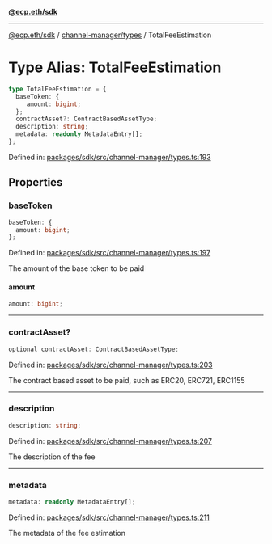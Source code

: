 [**@ecp.eth/sdk**](../../../index.mdx)

***

[@ecp.eth/sdk](/sdk-reference/index.mdx) / [channel-manager/types](/sdk-reference/channel-manager/types/index.mdx) / TotalFeeEstimation

# Type Alias: TotalFeeEstimation

```ts
type TotalFeeEstimation = {
  baseToken: {
     amount: bigint;
  };
  contractAsset?: ContractBasedAssetType;
  description: string;
  metadata: readonly MetadataEntry[];
};
```

Defined in: [packages/sdk/src/channel-manager/types.ts:193](https://github.com/ecp-eth/comments-monorepo/blob/main/packages/sdk/src/channel-manager/types.ts#L193)

## Properties

### baseToken

```ts
baseToken: {
  amount: bigint;
};
```

Defined in: [packages/sdk/src/channel-manager/types.ts:197](https://github.com/ecp-eth/comments-monorepo/blob/main/packages/sdk/src/channel-manager/types.ts#L197)

The amount of the base token to be paid

#### amount

```ts
amount: bigint;
```

***

### contractAsset?

```ts
optional contractAsset: ContractBasedAssetType;
```

Defined in: [packages/sdk/src/channel-manager/types.ts:203](https://github.com/ecp-eth/comments-monorepo/blob/main/packages/sdk/src/channel-manager/types.ts#L203)

The contract based asset to be paid, such as ERC20, ERC721, ERC1155

***

### description

```ts
description: string;
```

Defined in: [packages/sdk/src/channel-manager/types.ts:207](https://github.com/ecp-eth/comments-monorepo/blob/main/packages/sdk/src/channel-manager/types.ts#L207)

The description of the fee

***

### metadata

```ts
metadata: readonly MetadataEntry[];
```

Defined in: [packages/sdk/src/channel-manager/types.ts:211](https://github.com/ecp-eth/comments-monorepo/blob/main/packages/sdk/src/channel-manager/types.ts#L211)

The metadata of the fee estimation
